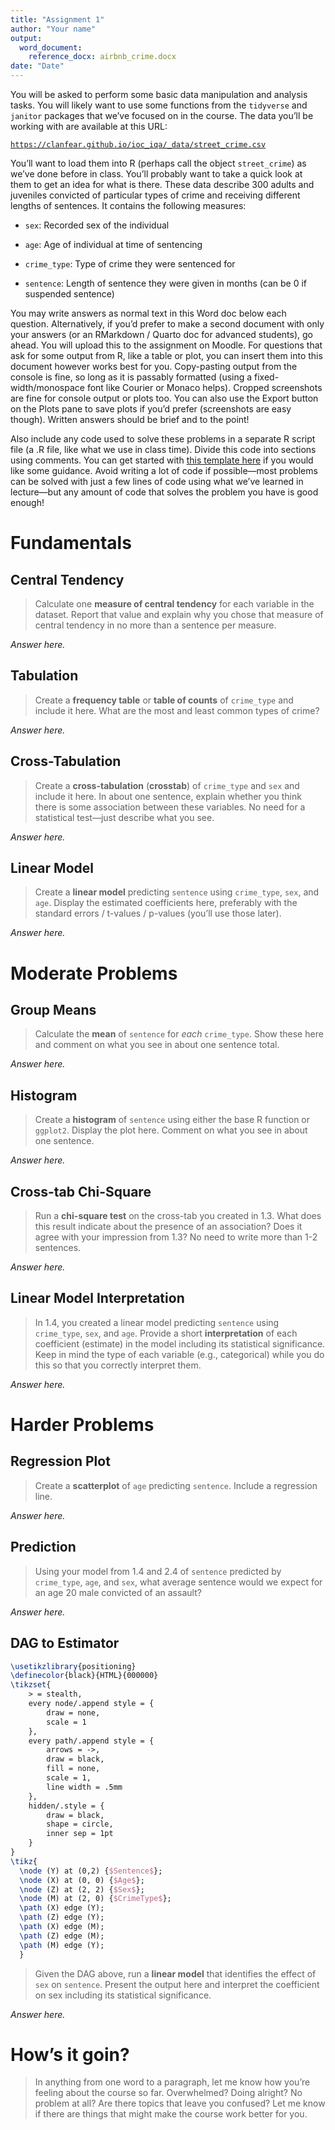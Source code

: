 ```yaml
---
title: "Assignment 1"
author: "Your name"
output: 
  word_document:
    reference_docx: airbnb_crime.docx
date: "Date"
---
```



You will be asked to perform some basic data manipulation and analysis tasks. You will likely want to use some functions from the `tidyverse` and `janitor` packages that we've focused on in the course. The data you'll be working with are available at this URL:

[`https://clanfear.github.io/ioc_iqa/_data/street_crime.csv`]()

You'll want to load them into R (perhaps call the object `street_crime`) as we've done before in class. You'll probably want to take a quick look at them to get an idea for what is there. These data describe 300 adults and juveniles convicted of particular types of crime and receiving different lengths of sentences. It contains the following measures:

-   `sex`: Recorded sex of the individual

-   `age`: Age of individual at time of sentencing

-   `crime_type`: Type of crime they were sentenced for

-   `sentence`: Length of sentence they were given in months (can be 0 if suspended sentence)

You may write answers as normal text in this Word doc below each question. Alternatively, if you'd prefer to make a second document with only your answers (or an RMarkdown / Quarto doc for advanced students), go ahead. You will upload this to the assignment on Moodle. For questions that ask for some output from R, like a table or plot, you can insert them into this document however works best for you. Copy-pasting output from the console is fine, so long as it is passably formatted (using a fixed-width/monospace font like Courier or Monaco helps). Cropped screenshots are fine for console output or plots too. You can also use the Export button on the Plots pane to save plots if you'd prefer (screenshots are easy though). Written answers should be brief and to the point!

Also include any code used to solve these problems in a separate R script file (a .R file, like what we use in class time). Divide this code into sections using comments. You can get started with [this template here](https://clanfear.github.io/ioc_iqa/\_assignments/assignment-1.R) if you would like some guidance. Avoid writing a lot of code if possible---most problems can be solved with just a few lines of code using what we've learned in lecture---but any amount of code that solves the problem you have is good enough!


# Fundamentals

## Central Tendency

> Calculate one **measure of central tendency** for each variable in the dataset. Report that value and explain why you chose that measure of central tendency in no more than a sentence per measure.

*Answer here.*

## Tabulation

> Create a **frequency table** or **table of counts** of `crime_type` and include it here. What are the most and least common types of crime?

*Answer here.*

## Cross-Tabulation

> Create a **cross-tabulation** (**crosstab**) of `crime_type` and `sex` and include it here. In about one sentence, explain whether you think there is some association between these variables. No need for a statistical test---just describe what you see.

*Answer here.*

## Linear Model

> Create a **linear model** predicting `sentence` using `crime_type`, `sex`, and `age`. Display the estimated coefficients here, preferably with the standard errors / t-values / p-values (you'll use those later).

*Answer here.*

# Moderate Problems

## Group Means

> Calculate the **mean** of `sentence` for *each* `crime_type`. Show these here and comment on what you see in about one sentence total.

*Answer here.*

## Histogram

> Create a **histogram** of `sentence` using either the base R function or `ggplot2`. Display the plot here. Comment on what you see in about one sentence.

*Answer here.*

## Cross-tab Chi-Square

> Run a **chi-square test** on the cross-tab you created in 1.3. What does this result indicate about the presence of an association? Does it agree with your impression from 1.3? No need to write more than 1-2 sentences.

*Answer here.*

## Linear Model Interpretation

> In 1.4, you created a linear model predicting `sentence` using `crime_type`, `sex`, and `age`. Provide a short **interpretation** of each coefficient (estimate) in the model including its statistical significance. Keep in mind the type of each variable (e.g., categorical) while you do this so that you correctly interpret them.

*Answer here.*

# Harder Problems


## Regression Plot

> Create a **scatterplot** of `age` predicting `sentence`. Include a regression line.

*Answer here.*

## Prediction

> Using your model from 1.4 and 2.4 of `sentence` predicted by `crime_type`, `age`, and `sex`, what average sentence would we expect for an age 20 male convicted of an assault?

*Answer here.*

## DAG to Estimator

```tikz
\usetikzlibrary{positioning}
\definecolor{black}{HTML}{000000}
\tikzset{
    > = stealth,
    every node/.append style = {
        draw = none,
        scale = 1
    },
    every path/.append style = {
        arrows = ->,
        draw = black,
        fill = none,
        scale = 1,
        line width = .5mm
    },
    hidden/.style = {
        draw = black,
        shape = circle,
        inner sep = 1pt
    }
}
\tikz{
  \node (Y) at (0,2) {$Sentence$};
  \node (X) at (0, 0) {$Age$};
  \node (Z) at (2, 2) {$Sex$};
  \node (M) at (2, 0) {$CrimeType$};
  \path (X) edge (Y);
  \path (Z) edge (Y);
  \path (X) edge (M);
  \path (Z) edge (M);
  \path (M) edge (Y);
  }
```

> Given the DAG above, run a **linear model** that identifies the effect of `sex` on `sentence`. Present the output here and interpret the coefficient on sex including its statistical significance.

*Answer here.*

# How's it goin?

> In anything from one word to a paragraph, let me know how you're feeling about the course so far. Overwhelmed? Doing alright? No problem at all? Are there topics that leave you confused? Let me know if there are things that might make the course work better for you.